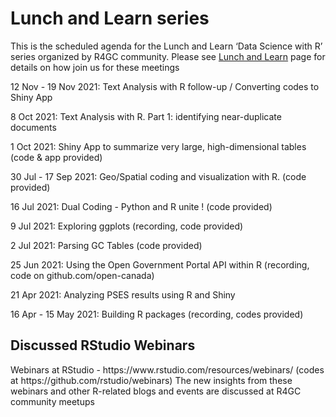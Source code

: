 



# Lunch and Learn series

This is the scheduled agenda for the Lunch and Learn 'Data Science with R' series organized by  R4GC community. 
Please see [Lunch and Learn](index.html#lunch-and-learn-meetups) page for details on how join us for these meetings

12 Nov - 19 Nov 2021: 
Text Analysis with R follow-up / Converting codes to Shiny App

8 Oct 2021: 
Text Analysis with R. Part 1: identifying near-duplicate documents

1 Oct 2021: 
Shiny App to summarize very large, high-dimensional tables (code & app provided)

30 Jul - 17 Sep 2021: 
Geo/Spatial coding and visualization with R. (code provided)

16 Jul 2021: 
Dual Coding - Python and R unite ! (code provided)

9 Jul 2021: 
Exploring ggplots (recording, code provided)

2 Jul 2021: 
Parsing GC Tables (code provided)



25 Jun 2021: 
Using the Open Government Portal API within R (recording, code on github.com/open-canada)

21 Apr 2021: 
Analyzing PSES results using R and Shiny

16 Apr - 15 May 2021: 
Building R packages (recording, codes provided)


## Discussed  RStudio Webinars

Webinars at RStudio - https://www.rstudio.com/resources/webinars/ (codes at https://github.com/rstudio/webinars)
The new insights from these webinars and other R-related blogs and events are discussed at R4GC community meetups



<!-- # (PART) Q & A -->


<!-- # (APPENDIX) Appendix {-} -->

<!-- ##  Video recordings -->

